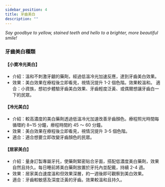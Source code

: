 ```yaml
---
sidebar_position: 4
title: 牙齒美白
description: ""
---
```



<DialogueComponent dataSource={Invisalign44} />

<i>
  Say goodbye to yellow, stained teeth and hello to a brighter, more beautiful
  smile!
</i>

### 牙齒美白種類

#### 【小資冷光美白】

- 介紹：溫和不刺激牙齦的藥劑，經過低溫冷光加速反應，達到牙齒美白效果。
- 效果：美白效果在療程後立即看見，視情況提升 1-2 個色階。效果較溫和。
  適合：小資族，想初步體驗牙齒美白效果、牙齒輕度泛黃、或偶爾想讓牙齒白一下的民眾。

#### 【冷光美白】

- 介紹：較高濃度的美白藥劑透過低溫冷光加速改善牙齒顏色。療程照光時間每循環約 8~15 分鐘，療程時間約 45 ～ 60 分鐘。
- 效果：美白效果在療程後立即看見，視情況提升 3-5 個色階。
- 適合：適合想要立即改變牙齒顏色的民眾。

#### 【居家美白】

- 介紹：量身訂製專屬牙托，使藥劑緊密貼合牙面，搭配低濃度美白藥劑，效果自然且持久。每日睡前將美白藥劑放置於牙托內並配戴，持續 2-4 週。
- 效果：居家美白速度溫和但效果深層，約一週後即可觀察到美白效果。
- 適合：牙齒較敏感及深度泛黃的牙齒。效果較溫和且持久。
